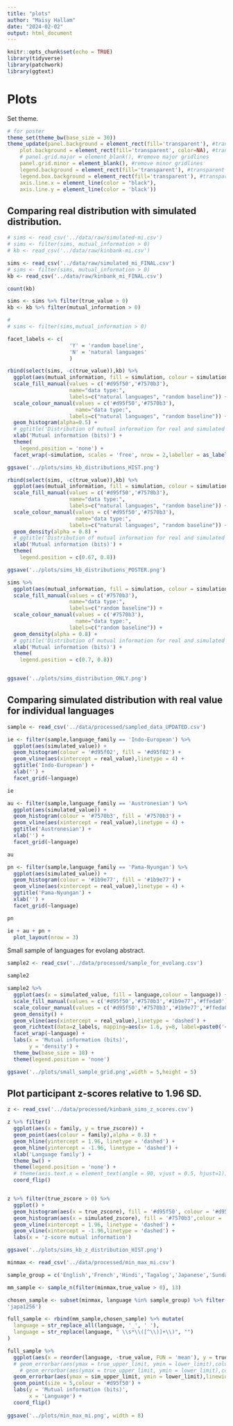 ```yaml
---
title: "plots"
author: "Maisy Hallam"
date: "2024-02-02"
output: html_document
---
```


```r
knitr::opts_chunk$set(echo = TRUE)
library(tidyverse)
library(patchwork)
library(ggtext)
```

# Plots

Set theme.

```r
# for poster
theme_set(theme_bw(base_size = 30))
theme_update(panel.background = element_rect(fill='transparent'), #transparent panel bg
    plot.background = element_rect(fill='transparent', color=NA), #transparent plot bg
    # panel.grid.major = element_blank(), #remove major gridlines
    panel.grid.minor = element_blank(), #remove minor gridlines
    legend.background = element_rect(fill='transparent'), #transparent legend bg
    legend.box.background = element_rect(fill='transparent'), #transparent legend panel
    axis.line.x = element_line(color = "black"),
    axis.line.y = element_line(color = 'black'))
```

## Comparing real distribution with simulated distribution.

```r
# sims <- read_csv('../data/raw/simulated-mi.csv')
# sims <- filter(sims, mutual_information > 0)
# kb <- read_csv('../data/raw/kinbank-mi.csv')

sims <- read_csv('../data/raw/simulated_mi_FINAL.csv')
# sims <- filter(sims, mutual_information > 0)
kb <- read_csv('../data/raw/kinbank_mi_FINAL.csv')

count(kb)

sims <- sims %>% filter(true_value > 0)
kb <- kb %>% filter(mutual_information > 0)

# 
# sims <- filter(sims,mutual_information > 0)
```

```r
facet_labels <- c(
                    'Y' = 'random baseline',
                    'N' = 'natural languages'
                    )

rbind(select(sims, -c(true_value)),kb) %>%
  ggplot(aes(mutual_information, fill = simulation, colour = simulation)) +
  scale_fill_manual(values = c('#d95f50','#7570b3'),
                    name="data type:",
                    labels=c("natural languages", "random baseline")) +
  scale_colour_manual(values = c('#d95f50','#7570b3'),
                      name="data type:",
                    labels=c("natural languages", "random baseline")) +
  geom_histogram(alpha=0.5) +
  # ggtitle('Distribution of mutual information for real and simulated kinship systems') +
  xlab('Mutual information (bits)') +
  theme(
    legend.position = 'none') +
  facet_wrap(~simulation, scales = 'free', nrow = 2,labeller = as_labeller(facet_labels))

ggsave('../plots/sims_kb_distributions_HIST.png')
```

```r
rbind(select(sims, -c(true_value)),kb) %>%
  ggplot(aes(mutual_information, fill = simulation, colour = simulation)) +
  scale_fill_manual(values = c('#d95f50','#7570b3'),
                    name="data type:",
                    labels=c("natural languages", "random baseline")) +
  scale_colour_manual(values = c('#d95f50','#7570b3'),
                      name="data type:",
                    labels=c("natural languages", "random baseline")) +
  geom_density(alpha = 0.8) +
  # ggtitle('Distribution of mutual information for real and simulated kinship systems') +
  xlab('Mutual information (bits)') +
  theme(
    legend.position = c(0.67, 0.8))

ggsave('../plots/sims_kb_distributions_POSTER.png')

```


```r
sims %>%
  ggplot(aes(mutual_information, fill = simulation, colour = simulation)) +
  scale_fill_manual(values = c('#7570b3'),
                    name="data type:",
                    labels=c("random baseline")) +
  scale_colour_manual(values = c('#7570b3'),
                      name="data type:",
                    labels=c("random baseline")) +
  geom_density(alpha = 0.8) +
  # ggtitle('Distribution of mutual information for real and simulated kinship systems') +
  xlab('Mutual information (bits)') +
  theme(
    legend.position = c(0.7, 0.8))


ggsave('../plots/sims_distribution_ONLY.png')
```


## Comparing simulated distribution with real value for individual languages

```r
sample <- read_csv('../data/processed/sampled_data_UPDATED.csv')
```

```r
ie <- filter(sample,language_family == 'Indo-European') %>%
  ggplot(aes(simulated_value)) +
  geom_histogram(colour = '#d95f02', fill = '#d95f02') +
  geom_vline(aes(xintercept = real_value),linetype = 4) +
  ggtitle('Indo-European') +
  xlab('') +
  facet_grid(~language)

ie
```

```r
au <- filter(sample,language_family == 'Austronesian') %>%
  ggplot(aes(simulated_value)) +
  geom_histogram(colour = '#7570b3', fill = '#7570b3') +
  geom_vline(aes(xintercept = real_value),linetype = 4) +
  ggtitle('Austronesian') +
  xlab('') +
  facet_grid(~language)

au
```

```r
pn <- filter(sample,language_family == 'Pama-Nyungan') %>%
  ggplot(aes(simulated_value)) +
  geom_histogram(colour = '#1b9e77', fill = '#1b9e77') +
  geom_vline(aes(xintercept = real_value),linetype = 4) +
  ggtitle('Pama-Nyungan') +
  xlab('') +
  facet_grid(~language)

pn
```

```r
ie + au + pn +
  plot_layout(nrow = 3)
```
Small sample of languages for evolang abstract.

```r
sample2 <- read_csv('../data/processed/sample_for_evolang.csv')

sample2
```

```r
sample2 %>%
  ggplot(aes(x = simulated_value, fill = language,colour = language)) +
  scale_fill_manual(values = c('#d95f50','#7570b3','#1b9e77','#ffeda0')) +
  scale_colour_manual(values = c('#d95f50','#7570b3','#1b9e77','#ffeda0')) +
  geom_density() +
  geom_vline(aes(xintercept = real_value),linetype = 'dashed') +
  geom_richtext(data=z_labels, mapping=aes(x= 1.6, y=8, label=paste0('<i>z = </i>', round(z,2))), inherit.aes = FALSE) +
  facet_wrap(~language) +
  labs(x = 'Mutual information (bits)',
       y = 'density') +
  theme_bw(base_size = 18) +
  theme(legend.position = 'none')

ggsave('../plots/small_sample_grid.png',width = 5,height = 5)
```


## Plot participant z-scores relative to 1.96 SD.

```r
z <- read_csv('../data/processed/kinbank_sims_z_scores.csv')
```


```r
z %>% filter()
  ggplot(aes(x = family, y = true_zscore)) +
  geom_point(aes(colour = family),alpha = 0.3) +
  geom_hline(yintercept = 1.96, linetype = 'dashed') +
  geom_hline(yintercept = -1.96, linetype = 'dashed') +
  xlab('Language family') +
  theme_bw() +
  theme(legend.position = 'none') +
  # theme(axis.text.x = element_text(angle = 90, vjust = 0.5, hjust=1)) +
  coord_flip()



```

```r
z %>% filter(true_zscore > 0) %>%
  ggplot() +
  geom_histogram(aes(x = true_zscore), fill = '#d95f50', colour = '#d95f50',alpha = 0.5) +
  geom_histogram(aes(x = simulated_zscore), fill = '#7570b3',colour = '#7570b3', alpha = 0.5) +
  geom_vline(xintercept = 1.96, linetype = 'dashed') +
  geom_vline(xintercept = -1.96,linetype = 'dashed') +
  labs(x = 'z-score mutual information')

ggsave('../plots/sims_kb_z_distribution_HIST.png')
```

```r
minmax <- read_csv('../data/processed/min_max_mi.csv')

sample_group = c('English','French','Hindi','Tagalog','Japanese','Sundanese','Tsonga')

mm_sample <- sample_n(filter(minmax,true_value > 0), 13)

chosen_sample <- subset(minmax, language %in% sample_group) %>% filter(code != 	
'japa1256')

full_sample <- rbind(mm_sample,chosen_sample) %>% mutate(
  language = str_replace_all(language, '_', ' '),
  language = str_replace(language, " \\s*\\([^\\)]+\\)", "")
)

```

```r
full_sample %>%
  ggplot(aes(x = reorder(language, -true_value, FUN = 'mean'), y = true_value)) +
  # geom_errorbar(aes(ymax = true_upper_limit, ymin = lower_limit),colour = 'red') +
    # geom_errorbar(aes(ymax = true_upper_limit, ymin = lower_limit),colour = 'darkgrey',linewidth =1) +
  geom_errorbar(aes(ymax = sim_upper_limit, ymin = lower_limit),linewidth =1) +
  geom_point(size = 5,colour = '#d95f50') +
  labs(y = 'Mutual information (bits)',
       x = 'Language') +
  coord_flip()
    
ggsave('../plots/min_max_mi.png', width = 8)

```

